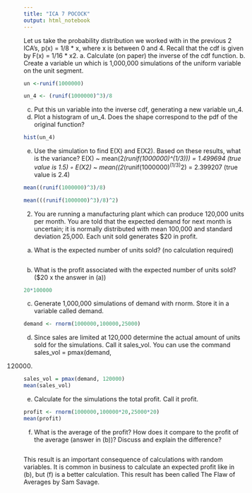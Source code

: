 ```yaml
---
title: "ICA 7 POCOCK"
output: html_notebook
---
```

Let us take the probability distribution we worked with in the previous 2 ICA’s, p(x) = 1/8 * x,
where x is between 0 and 4. Recall that the cdf is given by F(x) = 1/16 * x2.
a. Calculate (on paper) the inverse of the cdf function.
b. Create a variable un which is 1,000,000 simulations of the uniform variable on the unit
segment.
```r
un <-runif(1000000)
```

```r
un_4 <- (runif(1000000)^3)/8
```

c. Put this un variable into the inverse cdf, generating a new variable un_4.
d. Plot a histogram of un_4. Does the shape correspond to the pdf of the original
function?
```r
hist(un_4)
```

e. Use the simulation to find E(X) and E(X2). Based on these results, what is the variance?
E(X) ~ mean(2*(runif(1000000)^(1/3))) = 1.499694 (true
value is 1.5)
◦ E(X2) ~ mean((2*(runif(1000000)^(1/3)^2) = 2.399207 (true
value is 2.4)
```r
mean((runif(1000000)^3)/8)

mean(((runif(1000000)^3)/8)^2)

```


2. You are running a manufacturing plant which can produce 120,000 units per month. You are
told that the expected demand for next month is uncertain; it is normally distributed with mean
100,000 and standard deviation 25,000. Each unit sold generates $20 in profit.
a. What is the expected number of units sold? (no calculation required)
```r

```

b. What is the profit associated with the expected number of units sold? ($20 x the answer
in (a))
```r
20*100000
```

c. Generate 1,000,000 simulations of demand with rnorm. Store it in a variable called
demand.
```r
demand <- rnorm(1000000,100000,25000)

```

d. Since sales are limited at 120,000 determine the actual amount of units sold for the
simulations. Call it sales_vol. You can use the command sales_vol = pmax(demand,
120000)
```r
sales_vol = pmax(demand, 120000)
mean(sales_vol)
```

e. Calculate for the simulations the total profit. Call it profit.
```r
profit <- rnorm(1000000,100000*20,25000*20)
mean(profit)
```

f. What is the average of the profit? How does it compare to the profit of the average
(answer in (b))? Discuss and explain the difference?
```r

```

This result is an important consequence of calculations with random variables. It is common in business
to calculate an expected profit like in (b), but (f) is a better calculation. This result has been called The
Flaw of Averages by Sam Savage.